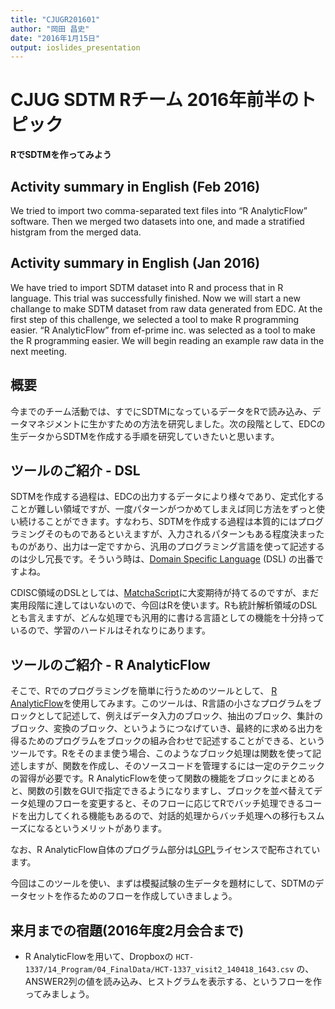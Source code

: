 ```yaml
---
title: "CJUGR201601"
author: "岡田 昌史"
date: "2016年1月15日"
output: ioslides_presentation
---
```


# CJUG SDTM Rチーム 2016年前半のトピック

**RでSDTMを作ってみよう**

## Activity summary in English (Feb 2016)

We tried to import two comma-separated text files into "R AnalyticFlow" software. Then we merged two datasets into one, and made a stratified histgram from the merged data.

## Activity summary in English (Jan 2016)

We have tried to import SDTM dataset into R and process that in R language. This trial was successfully finished. Now we will start a new challange to make SDTM dataset from raw data generated from EDC. At the first step of this challenge, we selected a tool to make R programming easier. "R AnalyticFlow" from ef-prime inc. was selected as a tool to make the R programming easier. We will begin reading an example raw data in the next meeting.

## 概要

今までのチーム活動では、すでにSDTMになっているデータをRで読み込み、データマネジメントに生かすための方法を研究しました。次の段階として、EDCの生データからSDTMを作成する手順を研究していきたいと思います。

## ツールのご紹介 - DSL

SDTMを作成する過程は、EDCの出力するデータにより様々であり、定式化することが難しい領域ですが、一度パターンがつかめてしまえば同じ方法をずっと使い続けることができます。すなわち、SDTMを作成する過程は本質的にはプログラミングそのものであるといえますが、入力されるパターンもある程度決まったものがあり、出力は一定ですから、汎用のプログラミング言語を使って記述するのは少し冗長です。そういう時は、[Domain Specific Language](https://ja.wikipedia.org/wiki/ドメイン固有言語) (DSL) の出番ですよね。

CDISC領域のDSLとしては、[MatchaScript](https://github.com/i-akiya/MatchaScript)に大変期待が持てるのですが、まだ実用段階に達してはいないので、今回はRを使います。Rも統計解析領域のDSLとも言えますが、どんな処理でも汎用的に書ける言語としての機能を十分持っているので、学習のハードルはそれなりにあります。

## ツールのご紹介 - R AnalyticFlow

そこで、Rでのプログラミングを簡単に行うためのツールとして、
[R AnalyticFlow](http://www.ef-prime.com/products/ranalyticflow/)を使用してみます。このツールは、R言語の小さなプログラムをブロックとして記述して、例えばデータ入力のブロック、抽出のブロック、集計のブロック、変換のブロック、というようにつなげていき、最終的に求める出力を得るためのプログラムをブロックの組み合わせで記述することができる、というツールです。Rをそのまま使う場合、このようなブロック処理は関数を使って記述しますが、関数を作成し、そのソースコードを管理するには一定のテクニックの習得が必要です。R AnalyticFlowを使って関数の機能をブロックにまとめると、関数の引数をGUIで指定できるようになりますし、ブロックを並べ替えてデータ処理のフローを変更すると、そのフローに応じてRでバッチ処理できるコードを出力してくれる機能もあるので、対話的処理からバッチ処理への移行もスムーズになるというメリットがあります。

なお、R AnalyticFlow自体のプログラム部分は[LGPL](https://ja.wikipedia.org/wiki/GNU_Lesser_General_Public_License)ライセンスで配布されています。

今回はこのツールを使い、まずは模擬試験の生データを題材にして、SDTMのデータセットを作るためのフローを作成していきましょう。

## 来月までの宿題(2016年度2月会合まで)

- R AnalyticFlowを用いて、Dropboxの `HCT-1337/14_Program/04_FinalData/HCT-1337_visit2_140418_1643.csv` の、ANSWER2列の値を読み込み、ヒストグラムを表示する、というフローを作ってみましょう。


